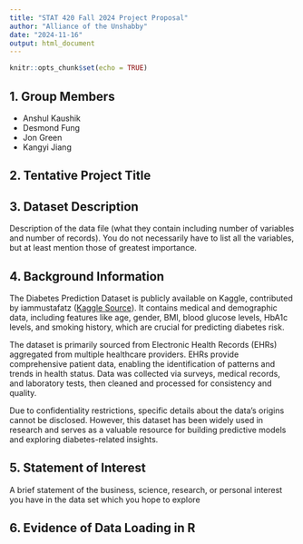 ---
title: "STAT 420 Fall 2024 Project Proposal"
author: "Alliance of the Unshabby"
date: "2024-11-16"
output: html_document
---

```{r setup, include=FALSE}
knitr::opts_chunk$set(echo = TRUE)
```


## 1. Group Members

- Anshul Kaushik
- Desmond Fung
- Jon Green
- Kangyi Jiang

## 2. Tentative Project Title

## 3. Dataset Description

Description of the data file (what they contain including number of variables and number of records). You do not necessarily have to list all the variables, but at least mention those of greatest importance.

## 4. Background Information

The Diabetes Prediction Dataset is publicly available on Kaggle, contributed by iammustafatz ([Kaggle Source](https://www.kaggle.com/datasets/iammustafatz/diabetes-prediction-dataset)). It contains medical and demographic data, including features like age, gender, BMI, blood glucose levels, HbA1c levels, and smoking history, which are crucial for predicting diabetes risk.

The dataset is primarily sourced from Electronic Health Records (EHRs) aggregated from multiple healthcare providers. EHRs provide comprehensive patient data, enabling the identification of patterns and trends in health status. Data was collected via surveys, medical records, and laboratory tests, then cleaned and processed for consistency and quality.

Due to confidentiality restrictions, specific details about the data's origins cannot be disclosed. However, this dataset has been widely used in research and serves as a valuable resource for building predictive models and exploring diabetes-related insights.

## 5. Statement of Interest

A brief statement of the business, science, research, or personal interest you have in the data set which you hope to explore

## 6. Evidence of Data Loading in R

```{r}

```

